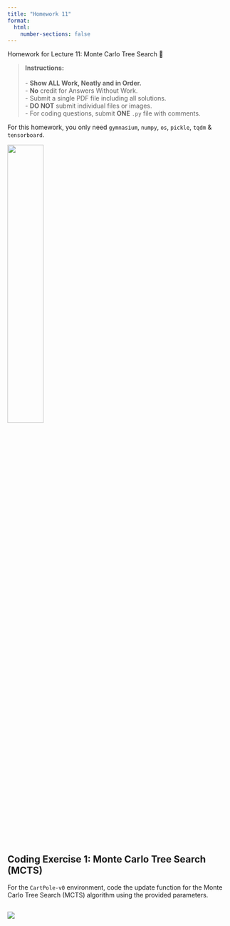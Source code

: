 ```yaml
---
title: "Homework 11"
format:
  html:
    number-sections: false
---
```


::: {.callout-note appearance="simple" icon=false}
Homework for Lecture 11: Monte Carlo Tree Search 📝
:::

> **Instructions:** <br> 
> <br>
> - **Show ALL Work, Neatly and in Order.** <br>
> - **No** credit for Answers Without Work. <br>
> - Submit a single PDF file including all solutions. <br>
> - **DO NOT** submit individual files or images. <br>
> - For coding questions, submit **ONE** `.py` file with comments. <br>

::: {.callout-note}
For this homework, you only need `gymnasium`, `numpy`, `os`, `pickle`, `tqdm` & `tensorboard`.
:::

![](images/cartpole.gif){width=40% fig-align="center"}

## Coding Exercise 1: Monte Carlo Tree Search (MCTS)
For the `CartPole-v0` environment, code the update function for the Monte Carlo Tree Search (MCTS) algorithm using the provided parameters.

## [![](https://colab.research.google.com/assets/colab-badge.svg)](https://colab.research.google.com/drive/12xU0YSiNK5FP6ZVjgUbKo-RQxDNqCdTZ?usp=sharing)
